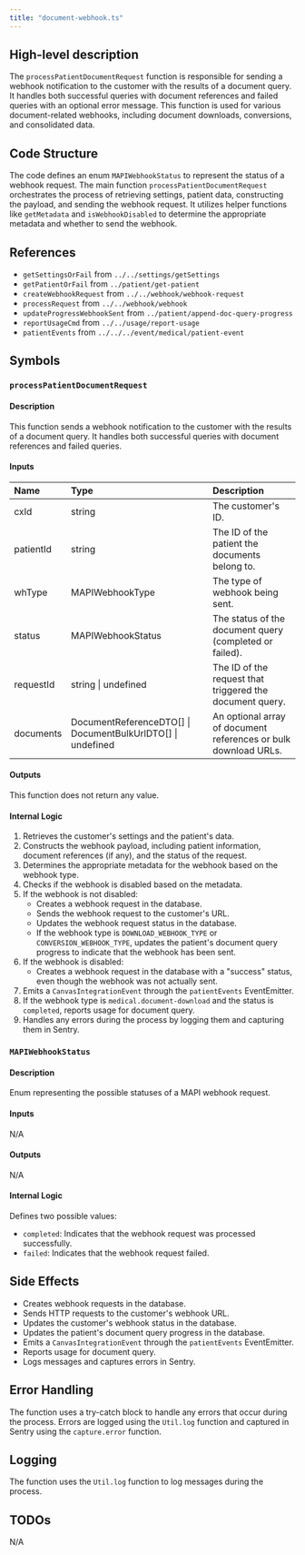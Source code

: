 ```yaml
---
title: "document-webhook.ts"
---
```


## High-level description
The `processPatientDocumentRequest` function is responsible for sending a webhook notification to the customer with the results of a document query. It handles both successful queries with document references and failed queries with an optional error message. This function is used for various document-related webhooks, including document downloads, conversions, and consolidated data.

## Code Structure
The code defines an enum `MAPIWebhookStatus` to represent the status of a webhook request. The main function `processPatientDocumentRequest` orchestrates the process of retrieving settings, patient data, constructing the payload, and sending the webhook request. It utilizes helper functions like `getMetadata` and `isWebhookDisabled` to determine the appropriate metadata and whether to send the webhook.

## References
- `getSettingsOrFail` from `../../settings/getSettings`
- `getPatientOrFail` from `../patient/get-patient`
- `createWebhookRequest` from `../../webhook/webhook-request`
- `processRequest` from `../../webhook/webhook`
- `updateProgressWebhookSent` from `../patient/append-doc-query-progress`
- `reportUsageCmd` from `../../usage/report-usage`
- `patientEvents` from `../../../event/medical/patient-event`

## Symbols

### `processPatientDocumentRequest`
#### Description
This function sends a webhook notification to the customer with the results of a document query. It handles both successful queries with document references and failed queries.

#### Inputs
| Name | Type | Description |
|:-----|:-----|:------------|
| cxId | string | The customer's ID. |
| patientId | string | The ID of the patient the documents belong to. |
| whType | MAPIWebhookType | The type of webhook being sent. |
| status | MAPIWebhookStatus | The status of the document query (completed or failed). |
| requestId | string \| undefined | The ID of the request that triggered the document query. |
| documents | DocumentReferenceDTO[] \| DocumentBulkUrlDTO[] \| undefined | An optional array of document references or bulk download URLs. |

#### Outputs
This function does not return any value.

#### Internal Logic
1. Retrieves the customer's settings and the patient's data.
2. Constructs the webhook payload, including patient information, document references (if any), and the status of the request.
3. Determines the appropriate metadata for the webhook based on the webhook type.
4. Checks if the webhook is disabled based on the metadata.
5. If the webhook is not disabled:
    - Creates a webhook request in the database.
    - Sends the webhook request to the customer's URL.
    - Updates the webhook request status in the database.
    - If the webhook type is `DOWNLOAD_WEBHOOK_TYPE` or `CONVERSION_WEBHOOK_TYPE`, updates the patient's document query progress to indicate that the webhook has been sent.
6. If the webhook is disabled:
    - Creates a webhook request in the database with a "success" status, even though the webhook was not actually sent.
7. Emits a `CanvasIntegrationEvent` through the `patientEvents` EventEmitter.
8. If the webhook type is `medical.document-download` and the status is `completed`, reports usage for document query.
9. Handles any errors during the process by logging them and capturing them in Sentry.

### `MAPIWebhookStatus`
#### Description
Enum representing the possible statuses of a MAPI webhook request.

#### Inputs
N/A

#### Outputs
N/A

#### Internal Logic
Defines two possible values:
- `completed`: Indicates that the webhook request was processed successfully.
- `failed`: Indicates that the webhook request failed.

## Side Effects
- Creates webhook requests in the database.
- Sends HTTP requests to the customer's webhook URL.
- Updates the customer's webhook status in the database.
- Updates the patient's document query progress in the database.
- Emits a `CanvasIntegrationEvent` through the `patientEvents` EventEmitter.
- Reports usage for document query.
- Logs messages and captures errors in Sentry.

## Error Handling
The function uses a try-catch block to handle any errors that occur during the process. Errors are logged using the `Util.log` function and captured in Sentry using the `capture.error` function.

## Logging
The function uses the `Util.log` function to log messages during the process.

## TODOs
N/A
